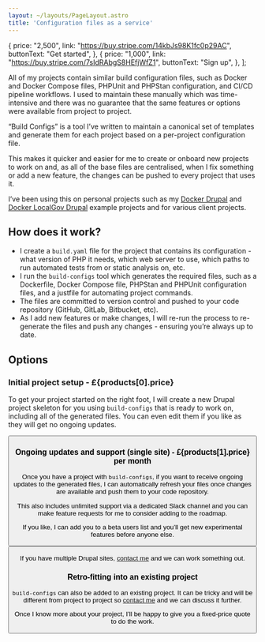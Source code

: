 ```yaml
---
layout: ~/layouts/PageLayout.astro
title: 'Configuration files as a service'
---
```



  {
    price: "2,500",
    link: "https://buy.stripe.com/14kbJs98K1fc0p29AC",
    buttonText: "Get started",
  },
  {
    price: "1,000",
    link: "https://buy.stripe.com/7sIdRAbgS8HEfjWfZ1",
    buttonText: "Sign up",
  },
];

All of my projects contain similar build configuration files, such as Docker and Docker Compose files, PHPUnit and PHPStan configuration, and CI/CD pipeline workflows. I used to maintain these manually which was time-intensive and there was no guarantee that the same features or options were available from project to project.

“Build Configs” is a tool I’ve written to maintain a canonical set of templates and generate them for each project based on a per-project configuration file.

This makes it quicker and easier for me to create or onboard new projects to work on and, as all of the base files are centralised, when I fix something or add a new feature, the changes can be pushed to every project that uses it.

I’ve been using this on personal projects such as my [Docker Drupal](https://github.com/opdavies/docker-example-drupal) and [Docker LocalGov Drupal](https://github.com/opdavies/docker-example-drupal-localgov) example projects and for various client projects.

## How does it work?

- I create a `build.yaml` file for the project that contains its configuration - what version of PHP it needs, which web server to use, which paths to run automated tests from or static analysis on, etc.
- I run the `build-configs` tool which generates the required files, such as a Dockerfile, Docker Compose file, PHPStan and PHPUnit configuration files, and a justfile for automating project commands.
- The files are committed to version control and pushed to your code repository (GitHub, GitLab, Bitbucket, etc).
- As I add new features or make changes, I will re-run the process to re-generate the files and push any changes - ensuring you’re always up to date.

## Options

### Initial project setup - £{products[0].price}

To get your project started on the right foot, I will create a new Drupal project skeleton for you using `build-configs` that is ready to work on, including all of the generated files. You can even edit them if you like as they will get no ongoing updates.

<Button
  href={products[0].link}
  text={products[0].buttonText}
/>

### Ongoing updates and support (single site) - £{products[1].price} per month

Once you have a project with `build-configs`, if you want to receive ongoing updates to the generated files, I can automatically refresh your files once changes are available and push them to your code repository.

This also includes unlimited support via a dedicated Slack channel and you can make feature requests for me to consider adding to the roadmap.

If you like, I can add you to a beta users list and you’ll get new experimental features before anyone else.

<Button
  href={products[1].link}
  text={products[1].buttonText}
/>


If you have multiple Drupal sites, [contact me](/contact) and we can work something out.

### Retro-fitting into an existing project

`build-configs` can also be added to an existing project. It can be tricky and will be different from project to project so [contact me](/contact) and we can discuss it further.

Once I know more about your project, I’ll be happy to give you a fixed-price quote to do the work.
